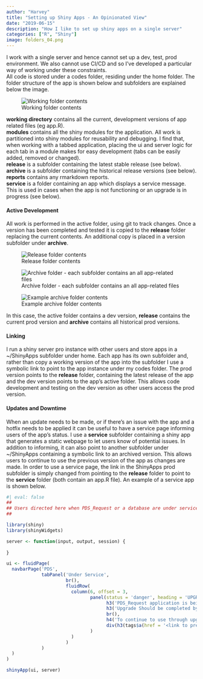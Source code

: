 ```yaml
---
author: "Harvey"
title: "Setting up Shiny Apps - An Opinionated View"
date: "2019-06-15"
description: "How I like to set up shiny apps on a single server"
categories: ["R", "Shiny"]
image: folders_04.png
---
```


I work with a single server and hence cannot set up a dev, test, prod environment.  We also cannot use CI/CD and so I've developed a particular way of working under these constraints.  
All code is stored under a codes folder, residing under the home folder.  The folder structure of the app is shown below and subfolders are explained below the image.

![Working folder contents](folders_01.png)

**working directory** contains all the current, development versions of app related files (eg app.R).  
**modules** contains all the shiny modules for the application.  All work is partitioned into shiny modules for reusability and debugging.  I find that, when working with a tabbed application, placing the ui and server logic for each tab in a module makes for easy development (tabs can be easily added, removed or changed).  
**release** is a subfolder containing the latest stable release (see below).  
**archive** is a subfolder containing the historical release versions (see below).  
**reports** contains any rmarkdown reports.  
**service** is a folder containing an app which displays a service message.  This is used in cases when the app is not functioning or an upgrade is in progress (see below).  

#### Active Development

All work is performed in the active folder, using git to track changes.  Once a version has been completed and tested it is copied to the **release** folder replacing the current contents.  An additional copy is placed in a version subfolder under **archive**.  

![Release folder contents](folders_02.png)

![Archive folder - each subfolder contains an all app-related files](folders_03.png)

![Example archive folder contents](folders_04.png)

In this case, the active folder contains a dev version, **release** contains the current prod version and **archive** contains all historical prod versions.

#### Linking

I run a shiny server pro instance with other users and store apps in a ~/ShinyApps subfolder under home.  Each app has its own subfolder and, rather than copy a working version of the app into the subfolder I use a symbolic link to point to the app instance under my codes folder.  The prod version points to the **release** folder, containing the latest release of the app and the dev version points to the app's active folder.  This allows code development and testing on the dev version as other users access the prod version.

#### Updates and Downtime

When an update needs to be made, or if there's an issue with the app and a hotfix needs to be applied it can be useful to have a service page informing users of the app's status.  I use a **service** subfolder containing a shiny app that generates a static webpage to let users know of potential issues.  In addition to informing, it can also point to another subfolder under ~/ShinyApps containing a symbolic link to an archived version.  This allows users to continue to use the previous version of the app as changes are made.  In order to use a service page, the link in the ShinyApps prod subfolder is simply changed from pointing to the **release** folder to point to the **service** folder (both contain an app.R file).  An example of a service app is shown below.

```r
#| eval: false
## 
## Users directed here when PDS_Request or a database are under service
##

library(shiny)
library(shinyWidgets)

server <- function(input, output, session) {
  
}

ui <- fluidPage(
  navbarPage('PDS',
             tabPanel('Under Service',
                      br(),
                      fluidRow(
                        column(6, offset = 3,
                               panel(status = 'danger', heading = 'UPGRADE',
                                     h3('PDS_Request application is being upgraded (4/15/2019)', style = 'text-align: center;'),
                                     h3('Upgrade Should be completed by 14:45 pm', style = 'text-align: center;'),
                                     br(),
                                     h4('To continue to use through upgrade please connect through:', style = 'text-align: center;'),
                                     div(h3(tags$a(href = '<link to previous version>', 'this link'), style = 'text-align: center;'))
                               )
                        )
                      )
             )
  )
)

shinyApp(ui, server)
```
